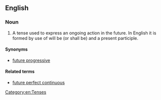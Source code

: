 ==English==

===Noun===
{{examples-right|Next year, I '''will be working''' in a different company.}}
{{en-noun|!}}

# {{lb|en|grammar}} A tense used to express an ongoing action in the future. In English it is formed by use of will be (or shall be) and a present participle.

====Synonyms====
* [[future progressive]]

====Related terms====
* [[future perfect continuous]]

[[Category:en:Tenses]]